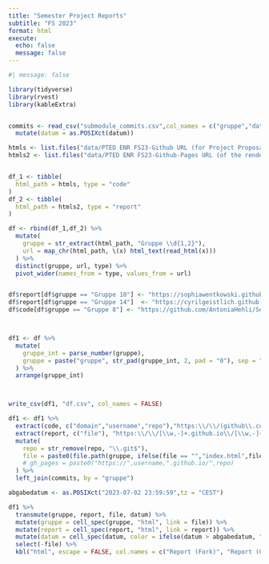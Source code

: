 ```yaml
---
title: "Semester Project Reports"
subtitle: "FS 2023"
format: html
execute: 
  echo: false
  message: false
---
```


```r
#| message: false

library(tidyverse)
library(rvest)
library(kableExtra)


commits <- read_csv("submodule_commits.csv",col_names = c("gruppe","datum")) %>% 
  mutate(datum = as.POSIXct(datum))

htmls <- list.files("data/PTED ENR FS23-Github URL (for Project Proposal and Project Files)-862011/","*.html",recursive = TRUE, full.names = TRUE)
htmls2 <- list.files("data/PTED ENR FS23-Github-Pages URL (of the rendered report)-892939/","*.html",recursive = TRUE, full.names = TRUE)


df_1 <- tibble(
  html_path = htmls, type = "code"
)
df_2 <- tibble(
  html_path = htmls2, type = "report"
)

df <- rbind(df_1,df_2) %>% 
  mutate(
    gruppe = str_extract(html_path, "Gruppe \\d{1,2}"),
    url = map_chr(html_path, \(x) html_text(read_html(x))) 
  ) %>% 
  distinct(gruppe, url, type) %>% 
  pivot_wider(names_from = type, values_from = url)


df$report[df$gruppe == "Gruppe 10"] <- "https://sophiawentkowski.github.io/Semester_project/PaT23_Semester_Project_Group10.html"
df$report[df$gruppe == "Gruppe 14"]  <- "https://cyrilgeistlich.github.io/cma-project/index.html"
df$code[df$gruppe == "Gruppe 8"] <- "https://github.com/AntoniaHehli/Semesterproject"



df1 <- df %>% 
  mutate(
    gruppe_int = parse_number(gruppe),
    gruppe = paste("gruppe", str_pad(gruppe_int, 2, pad = "0"), sep = "_")
  ) %>% 
  arrange(gruppe_int)



write_csv(df1, "df.csv", col_names = FALSE)

df1 <- df1 %>%
  extract(code, c("domain","username","repo"),"https:\\/\\/(github\\.com)\\/(.+)\\/(.+)",remove = FALSE) %>%
  extract(report, c("file"), "https:\\/\\/[\\w,-]+.github.io\\/[\\w,-]+\\/([\\w,-,%]+.html)?",remove = FALSE) %>% 
  mutate(
    repo = str_remove(repo, "\\.git$"),
    file = paste0(file.path(gruppe, ifelse(file == "","index.html",file)))
    # gh_pages = paste0("https://",username,".github.io/",repo)
  ) %>% 
  left_join(commits, by = "gruppe")
```


```r

abgabedatum <- as.POSIXct("2023-07-02 23:59:59",tz = "CEST")

df1 %>% 
  transmute(gruppe, report, file, datum) %>%
  mutate(gruppe = cell_spec(gruppe, "html", link = file)) %>%
  mutate(report = cell_spec(report, "html", link = report)) %>%
  mutate(datum = cell_spec(datum, color = ifelse(datum > abgabedatum, "red", "green"))) %>% 
  select(-file) %>% 
  kbl("html", escape = FALSE, col.names = c("Report (Fork)", "Report (Original)", "Letzer Commit"))



```

